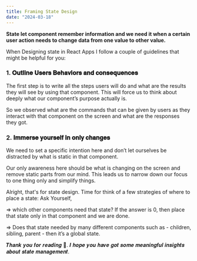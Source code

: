 ```yaml
---
title: Framing State Design
date: "2024-03-18"
---
```


**State let component remember information and we need it when a certain user action needs to change data from one value to other value.**

When Designing state in React Apps I follow a couple of guidelines that might be helpful for you:

### 1. 𝐎𝐮𝐭𝐥𝐢𝐧𝐞 𝐔𝐬𝐞𝐫𝐬 𝐁𝐞𝐡𝐚𝐯𝐢𝐨𝐫𝐬 𝐚𝐧𝐝 𝐜𝐨𝐧𝐬𝐞𝐪𝐮𝐞𝐧𝐜𝐞𝐬

The first step is to write all the steps users will do and what are the results they will see by using that component. This will force us to think about deeply what our component’s purpose actually is.

So we observed what are the commands that can be given by users as they interact with that component on the screen and what are the responses they got.

### 2. 𝐈𝐦𝐦𝐞𝐫𝐬𝐞 𝐲𝐨𝐮𝐫𝐬𝐞𝐥𝐟 𝐢𝐧 𝐨𝐧𝐥𝐲 𝐜𝐡𝐚𝐧𝐠𝐞𝐬

We need to set a specific intention here and don’t let ourselves be distracted by what is static in that component.

Our only awareness here should be what is changing on the screen and remove static parts from our mind. This leads us to narrow down our focus to one thing only and simplify things.

Alright, that's for state design. Time for think of a few strategies of where to place a state: Ask Yourself,

⇒ which other components need that state? If the answer is 0, then place that state only in that component and we are done.

⇒ Does that state needed by many different components such as - children, sibling, parent - then it’s a global state.

𝑻𝒉𝒂𝒏𝒌 𝒚𝒐𝒖 𝒇𝒐𝒓 𝒓𝒆𝒂𝒅𝒊𝒏𝒈 📖. 𝑰 𝒉𝒐𝒑𝒆 𝒚𝒐𝒖 𝒉𝒂𝒗𝒆 𝒈𝒐𝒕 𝒔𝒐𝒎𝒆 𝒎𝒆𝒂𝒏𝒊𝒏𝒈𝒇𝒖𝒍 𝒊𝒏𝒔𝒊𝒈𝒉𝒕𝒔 𝒂𝒃𝒐𝒖𝒕 𝒔𝒕𝒂𝒕𝒆 𝒎𝒂𝒏𝒂𝒈𝒆𝒎𝒆𝒏𝒕.
